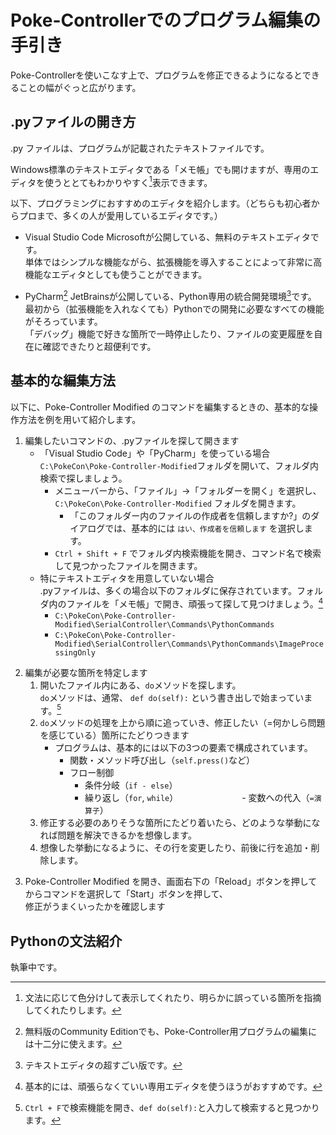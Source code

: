 # Poke-Controllerでのプログラム編集の手引き

Poke-Controllerを使いこなす上で、プログラムを修正できるようになるとできることの幅がぐっと広がります。

## .pyファイルの開き方

.py ファイルは、プログラムが記載されたテキストファイルです。

Windows標準のテキストエディタである「メモ帳」でも開けますが、専用のエディタを使うととてもわかりやすく[^1]表示できます。

[^1]:文法に応じて色分けして表示してくれたり、明らかに誤っている箇所を指摘してくれたりします。

以下、プログラミングにおすすめのエディタを紹介します。（どちらも初心者からプロまで、多くの人が愛用しているエディタです。）

- Visual Studio Code
    Microsoftが公開している、無料のテキストエディタです。<br />
    単体ではシンプルな機能ながら、拡張機能を導入することによって非常に高機能なエディタとしても使うことができます。

- PyCharm[^2]
    JetBrainsが公開している、Python専用の統合開発環境[^3]です。<br />
    最初から（拡張機能を入れなくても）Pythonでの開発に必要なすべての機能がそろっています。<br />
    「デバッグ」機能で好きな箇所で一時停止したり、ファイルの変更履歴を自在に確認できたりと超便利です。

[^2]:無料版のCommunity Editionでも、Poke-Controller用プログラムの編集には十二分に使えます。
[^3]:テキストエディタの超すごい版です。

## 基本的な編集方法

以下に、Poke-Controller Modified のコマンドを編集するときの、基本的な操作方法を例を用いて紹介します。

1. 編集したいコマンドの、.pyファイルを探して開きます
    - 「Visual Studio Code」や「PyCharm」を使っている場合<br />
        `C:\PokeCon\Poke-Controller-Modified`フォルダを開いて、フォルダ内検索で探しましょう。
        - メニューバーから、「ファイル」→「フォルダーを開く」を選択し、`C:\PokeCon\Poke-Controller-Modified` フォルダを開きます。
            - 「このフォルダー内のファイルの作成者を信頼しますか?」のダイアログでは、基本的には `はい、作成者を信頼します` を選択します。
        - `Ctrl + Shift + F` でフォルダ内検索機能を開き、コマンド名で検索して見つかったファイルを開きます。
    - 特にテキストエディタを用意していない場合<br />
        .pyファイルは、多くの場合以下のフォルダに保存されています。フォルダ内のファイルを「メモ帳」で開き、頑張って探して見つけましょう。[^4]
        - `C:\PokeCon\Poke-Controller-Modified\SerialController\Commands\PythonCommands`
        - `C:\PokeCon\Poke-Controller-Modified\SerialController\Commands\PythonCommands\ImageProcessingOnly`

[^4]:基本的には、頑張らなくていい専用エディタを使うほうがおすすめです。

2. 編集が必要な箇所を特定します<br />
    1. 開いたファイル内にある、`do`メソッドを探します。<br />
        `do`メソッドは、通常、 `def do(self):` という書き出しで始まっています。[^5]<br />
    2. `do`メソッドの処理を上から順に追っていき、修正したい（=何かしら問題を感じている）箇所にたどりつきます
        - プログラムは、基本的には以下の3つの要素で構成されています。
            - 関数・メソッド呼び出し（`self.press()`など）
            - フロー制御
                - 条件分岐（`if - else`）
                - 繰り返し（`for`, `while`）
　　　　　　　- 変数への代入（`=演算子`）
    3. 修正する必要のありそうな箇所にたどり着いたら、どのような挙動になれば問題を解決できるかを想像します。
    4. 想像した挙動になるように、その行を変更したり、前後に行を追加・削除します。

[^5]:`Ctrl + F`で検索機能を開き、`def do(self):`と入力して検索すると見つかります。

3. Poke-Controller Modified を開き、画面右下の「Reload」ボタンを押してからコマンドを選択して「Start」ボタンを押して、<br />
    修正がうまくいったかを確認します

## Pythonの文法紹介

執筆中です。

